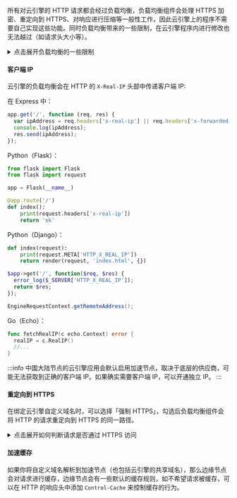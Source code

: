 
所有对云引擎的 HTTP 请求都会经过负载均衡，负载均衡组件会处理 HTTPS 加密、重定向到 HTTPS、对响应进行压缩等一般性工作，因此云引擎上的程序不需要自己实现这些功能。同时负载均衡带来的一些限制，在云引擎程序内进行修改也无法越过（如请求头大小等）。

<details>
<summary>点击展开负载均衡的一些限制</summary>

- 请求头（URL 和 header）每行最大 8K，总计最大 64K。
- 请求体积（上传文件体积）最大 100M。
- 连接或等待响应的超时时间为 60 秒。

</details>

<Conditional if={!props.noClientIp}>

#### 客户端 IP
云引擎的负载均衡会在 HTTP 的 `X-Real-IP` 头部中传递客户端 IP:

<EngineRuntimes only={props.only}>
<TabItem value='nodejs'>

在 Express 中：

```js
app.get('/', function (req, res) {
  var ipAddress = req.headers['x-real-ip'] || req.headers['x-forwarded-for'] || req.connection.remoteAddress;
  console.log(ipAddress);
  res.send(ipAddress);
});
```

</TabItem>
<TabItem value='python'>

Python（Flask）：

```python
from flask import Flask
from flask import request

app = Flask(__name__)

@app.route('/')
def index():
    print(request.headers['x-real-ip'])
    return 'ok'
```

Python（Django）：

```python
def index(request):
    print(request.META['HTTP_X_REAL_IP'])
    return render(request, 'index.html', {})
```

</TabItem>
<TabItem value='php'>

```php
$app->get('/', function($req, $res) {
  error_log($_SERVER['HTTP_X_REAL_IP']);
  return $res;
});
```

</TabItem>
<TabItem value='java'>

```java
EngineRequestContext.getRemoteAddress();
```

</TabItem>
<TabItem value='go'>

Go（Echo）：

```go
func fetchRealIP(c echo.Context) error {
  realIP = c.RealIP()
  //...
}
```

</TabItem>
</EngineRuntimes>

<Conditional region='cn'>

:::info
中国大陆节点的云引擎应用会默认启用加速节点，取决于底层的供应商，可能无法获取到正确的客户端 IP。如果确实需要客户端 IP，可以开通独立 IP。
:::
</Conditional>
</Conditional>

#### 重定向到 HTTPS

在绑定云引擎自定义域名时，可以选择「强制 HTTPS」，勾选后负载均衡组件会将 HTTP 的请求重定向到 HTTPS 的同一路径。

<details>
<summary>点击展开如何判断请求是否通过 HTTPS 访问</summary>

因为 HTTPS 加密是在负载均衡层面处理的，所以部署在云引擎上的程序收到的请求总是 HTTP 协议，这时可以通过 `X-Forwarded-Proto` HTTP 头来判断原请求是通过 HTTP 还是 HTTPS 访问的。

<Conditional region='cn'>

:::info
中国大陆节点的云引擎应用会默认启用加速节点，取决于底层的供应商，可能无法获取到正确的客户端 `X-Forwarded-Proto`。
:::
</Conditional>
</details>

<Conditional region='cn'>

#### 加速缓存

如果你将自定义域名解析到加速节点（也包括云引擎的共享域名），那么边缘节点会对请求进行缓存，边缘节点会有一些默认的缓存规则，如不希望请求被缓存，可以在 HTTP 的响应头中添加 `Control-Cache` 来控制缓存的行为。

</Conditional>
